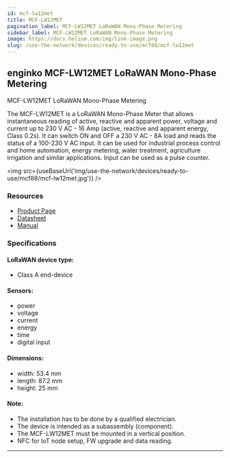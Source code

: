 ```yaml
---
id: mcf-lw12met
title: MCF-LW12MET
pagination_label: MCF-LW12MET LoRaWAN Mono-Phase Metering
sidebar_label: MCF-LW12MET LoRaWAN Mono-Phase Metering
image: https://docs.helium.com/img/link-image.png
slug: /use-the-network/devices/ready-to-use/mcf88/mcf-lw12met
---
```



## enginko MCF-LW12MET LoRaWAN Mono-Phase Metering

MCF-LW12MET LoRaWAN Mono-Phase Metering

The MCF-LW12MET is a LoRaWAN Mono-Phase Meter that allows instantaneous reading of active, reactive
and apparent power, voltage and current up to 230 V AC - 16 Amp (active, reactive and apparent
energy, Class 0.2s). It can switch ON and OFF a 230 V AC - 8A load and reads the status of a 100-230
V AC input. It can be used for industrial process control and home automation, energy metering,
water treatment, agriculture irrigation and similar applications. Input can be used as a pulse
counter.

<img src={useBaseUrl('img/use-the-network/devices/ready-to-use/mcf88/mcf-lw12met.jpg')} />

### Resources

- [Product Page](https://enginko.com/en/solutions/mono-phase-metering-mcf-lw12met/)
- [Datasheet](https://enginko.com/wp-content/uploads/2020/09/MCF-LW12MET.pdf)
- [Manual](https://www.enginko.com/support/doku.php?id=manual_mcf-lw12met)

### Specifications

#### LoRaWAN device type:

- Class A end-device

#### Sensors:

- power
- voltage
- current
- energy
- time
- digital input

#### Dimensions:

- width: 53.4 mm
- length: 87.2 mm
- height: 25 mm

#### Note:

- The installation has to be done by a qualified electrician.
- The device is intended as a subassembly (component).
- The MCF-LW12MET must be mounted in a vertical position.
- NFC for IoT node setup, FW upgrade and data reading.

---
